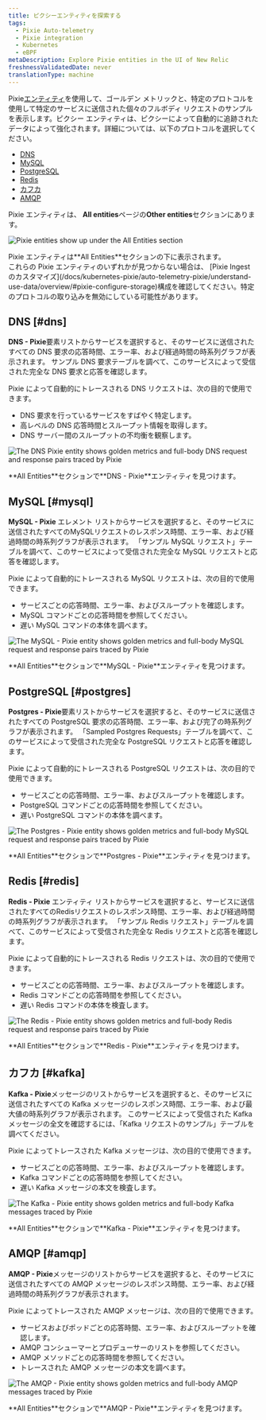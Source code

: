 ```yaml
---
title: ピクシーエンティティを探索する
tags:
  - Pixie Auto-telemetry
  - Pixie integration
  - Kubernetes
  - eBPF
metaDescription: Explore Pixie entities in the UI of New Relic
freshnessValidatedDate: never
translationType: machine
---
```









Pixie[エンティティ](/docs/new-relic-solutions/new-relic-one/core-concepts/what-entity-new-relic/)を使用して、ゴールデン メトリックと、特定のプロトコルを使用して特定のサービスに送信された個々のフルボディ リクエストのサンプルを表示します。ピクシー エンティティは、ピクシーによって自動的に追跡されたデータによって強化されます。詳細については、以下のプロトコルを選択してください。

* [DNS](#dns)
* [MySQL](#mysql)
* [PostgreSQL](#postgres)
* [Redis](#redis)
* [カフカ](#kafka)
* [AMQP](#amqp)

Pixie エンティティは、 <DoNotTranslate>**All entities**</DoNotTranslate>ページの<DoNotTranslate>**Other entities**</DoNotTranslate>セクションにあります。

<img
  title="Pixie entities show up under the All Entities section"
  alt="Pixie entities show up under the All Entities section"
  src={pixieEntities}
/>

<figcaption>
  Pixie エンティティは<DoNotTranslate>**All Entities**</DoNotTranslate>セクションの下に表示されます。
</figcaption>

<Callout variant="important">
  これらの Pixie エンティティのいずれかが見つからない場合は、 [Pixie Ingest のカスタマイズ](/docs/kubernetes-pixie/auto-telemetry-pixie/understand-use-data/overview/#pixie-configure-storage)構成を確認してください。特定のプロトコルの取り込みを無効にしている可能性があります。
</Callout>

## DNS [#dns]

<DoNotTranslate>**DNS - Pixie**</DoNotTranslate>要素リストからサービスを選択すると、そのサービスに送信されたすべての DNS 要求の応答時間、エラー率、および経過時間の時系列グラフが表示されます。 サンプル DNS 要求テーブルを調べて、このサービスによって受信された完全な DNS 要求と応答を確認します。

Pixie によって自動的にトレースされる DNS リクエストは、次の目的で使用できます。

* DNS 要求を行っているサービスをすばやく特定します。
* 高レベルの DNS 応答時間とスループット情報を取得します。
* DNS サーバー間のスループットの不均衡を観察します。

<img
  title="The <DoNotTranslate>**DNS - Pixie**</DoNotTranslate> entity shows golden metrics and full-body DNS request and response pairs traced by Pixie"
  alt="The DNS Pixie entity shows golden metrics and full-body DNS request and response pairs traced by Pixie"
  src={pixieDnsEntity}
/>

<figcaption>
  <DoNotTranslate>**All Entities**</DoNotTranslate>セクションで<DoNotTranslate>**DNS - Pixie**</DoNotTranslate>エンティティを見つけます。
</figcaption>

## MySQL [#mysql]

<DoNotTranslate>**MySQL - Pixie**</DoNotTranslate> エレメント リストからサービスを選択すると、そのサービスに送信されたすべてのMySQLリクエストのレスポンス時間、エラー率、および経過時間の時系列グラフが表示されます。 「サンプル MySQL リクエスト」テーブルを調べて、このサービスによって受信された完全な MySQL リクエストと応答を確認します。

Pixie によって自動的にトレースされる MySQL リクエストは、次の目的で使用できます。

* サービスごとの応答時間、エラー率、およびスループットを確認します。
* MySQL コマンドごとの応答時間を参照してください。
* 遅い MySQL コマンドの本体を調べます。

<img
  title="The <DoNotTranslate>**MySQL - Pixie**</DoNotTranslate> entity shows golden metrics and full-body MySQL request and response pairs traced by Pixie"
  alt="The MySQL - Pixie entity shows golden metrics and full-body MySQL request and response pairs traced by Pixie"
  src={pixieMysqlEntity}
/>

<figcaption>
  <DoNotTranslate>**All Entities**</DoNotTranslate>セクションで<DoNotTranslate>**MySQL - Pixie**</DoNotTranslate>エンティティを見つけます。
</figcaption>

## PostgreSQL [#postgres]

<DoNotTranslate>**Postgres - Pixie**</DoNotTranslate>要素リストからサービスを選択すると、そのサービスに送信されたすべての PostgreSQL 要求の応答時間、エラー率、および完了の時系列グラフが表示されます。 「Sampled Postgres Requests」テーブルを調べて、このサービスによって受信された完全な PostgreSQL リクエストと応答を確認します。

Pixie によって自動的にトレースされる PostgreSQL リクエストは、次の目的で使用できます。

* サービスごとの応答時間、エラー率、およびスループットを確認します。
* PostgreSQL コマンドごとの応答時間を参照してください。
* 遅い PostgreSQL コマンドの本体を調べます。

<img
  title="The <DoNotTranslate>**Postgres - Pixie**</DoNotTranslate> entity shows golden metrics and full-body MySQL request and response pairs traced by Pixie"
  alt="The Postgres - Pixie entity shows golden metrics and full-body MySQL request and response pairs traced by Pixie"
  src={pixiePostgresEntity}
/>

<figcaption>
  <DoNotTranslate>**All Entities**</DoNotTranslate>セクションで<DoNotTranslate>**Postgres - Pixie**</DoNotTranslate>エンティティを見つけます。
</figcaption>

## Redis [#redis]

<DoNotTranslate>**Redis - Pixie**</DoNotTranslate> エンティティ リストからサービスを選択すると、サービスに送信されたすべてのRedisリクエストのレスポンス時間、エラー率、および経過時間の時系列グラフが表示されます。 「サンプル Redis リクエスト」テーブルを調べて、このサービスによって受信された完全な Redis リクエストと応答を確認します。

Pixie によって自動的にトレースされる Redis リクエストは、次の目的で使用できます。

* サービスごとの応答時間、エラー率、およびスループットを確認します。
* Redis コマンドごとの応答時間を参照してください。
* 遅い Redis コマンドの本体を検査します。

<img
  title="The <DoNotTranslate>**Redis - Pixie**</DoNotTranslate> entity shows golden metrics and full-body Redis request and response pairs traced by Pixie"
  alt="The Redis - Pixie entity shows golden metrics and full-body Redis request and response pairs traced by Pixie"
  src={pixieRedisEntity}
/>

<figcaption>
  <DoNotTranslate>**All Entities**</DoNotTranslate>セクションで<DoNotTranslate>**Redis - Pixie**</DoNotTranslate>エンティティを見つけます。
</figcaption>

## カフカ [#kafka]

<DoNotTranslate>**Kafka - Pixie**</DoNotTranslate>メッセージのリストからサービスを選択すると、そのサービスに送信されたすべての Kafka メッセージのレスポンス時間、エラー率、および最大値の時系列グラフが表示されます。 このサービスによって受信された Kafka メッセージの全文を確認するには、「Kafka リクエストのサンプル」テーブルを調べてください。

Pixie によってトレースされた Kafka メッセージは、次の目的で使用できます。

* サービスごとの応答時間、エラー率、およびスループットを確認します。
* Kafka コマンドごとの応答時間を参照してください。
* 遅い Kafka メッセージの本文を検査します。

<img
  title="The <DoNotTranslate>**Kafka - Pixie**</DoNotTranslate> entity shows golden metrics and full-body Kafka messages traced by Pixie"
  alt="The Kafka - Pixie entity shows golden metrics and full-body Kafka messages traced by Pixie"
  src={pixieKafkaEntity}
/>

<figcaption>
  <DoNotTranslate>**All Entities**</DoNotTranslate>セクションで<DoNotTranslate>**Kafka - Pixie**</DoNotTranslate>エンティティを見つけます。
</figcaption>

## AMQP [#amqp]

<DoNotTranslate>**AMQP - Pixie**</DoNotTranslate>メッセージのリストからサービスを選択すると、そのサービスに送信されたすべての AMQP メッセージのレスポンス時間、エラー率、および経過時間の時系列グラフが表示されます。

Pixie によってトレースされた AMQP メッセージは、次の目的で使用できます。

* サービスおよびポッドごとの応答時間、エラー率、およびスループットを確認します。
* AMQP コンシューマーとプロデューサーのリストを参照してください。
* AMQP メソッドごとの応答時間を参照してください。
* トレースされた AMQP メッセージの本文を調べます。

<img
  title="The <DoNotTranslate>**AMQP - Pixie**</DoNotTranslate> entity shows golden metrics and full-body AMQP messages traced by Pixie"
  alt="The AMQP - Pixie entity shows golden metrics and full-body AMQP messages traced by Pixie"
  src={pixieAmqpEntity}
/>

<figcaption>
  <DoNotTranslate>**All Entities**</DoNotTranslate>セクションで<DoNotTranslate>**AMQP - Pixie**</DoNotTranslate>エンティティを見つけます。
</figcaption>